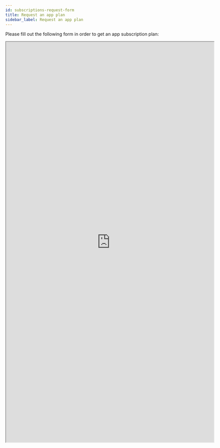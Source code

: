 ```yaml
---
id: subscriptions-request-form
title: Request an app plan
sidebar_label: Request an app plan
---
```


Please fill out the following form in order to get an app subscription plan:

<div className="center-text">
<iframe src="https://forms.monday.com/forms/embed/979e6511a563e67128e528de85296849" width="650" height="1250" style={{
    border: "0",
    boxShadow: "5px 5px 56px 0px rgba(0,0,0,0.25)"
    }}></iframe>
</div>